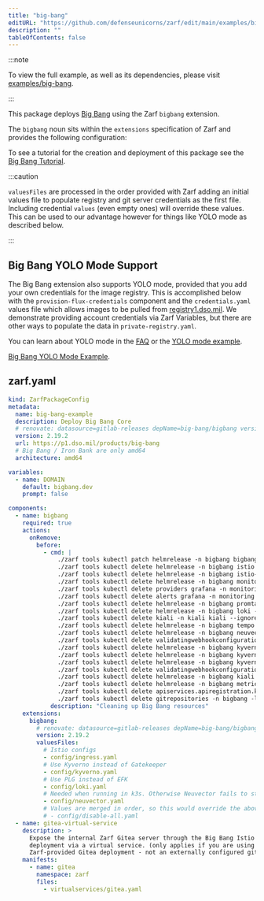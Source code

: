 ```yaml
---
title: "big-bang"
editURL: "https://github.com/defenseunicorns/zarf/edit/main/examples/big-bang/zarf.yaml"
description: ""
tableOfContents: false
---
```


:::note

To view the full example, as well as its dependencies, please visit [examples/big-bang](https://github.com/defenseunicorns/zarf/tree/main/examples/big-bang).

:::


This package deploys [Big Bang](https://repo1.dso.mil/platform-one/big-bang/bigbang) using the Zarf `bigbang` extension.

The `bigbang` noun sits within the `extensions` specification of Zarf and provides the following configuration:

<Properties item="BigBang" />

To see a tutorial for the creation and deployment of this package see the [Big Bang Tutorial](/tutorials/6-big-bang.md).

:::caution

`valuesFiles` are processed in the order provided with Zarf adding an initial values file to populate registry
and git server credentials as the first file.  Including credential `values` (even empty ones) will override
these values.  This can be used to our advantage however for things like YOLO mode as described below.

:::

## Big Bang YOLO Mode Support

The Big Bang extension also supports YOLO mode, provided that you add your own credentials for the image registry.
This is accomplished below with the `provision-flux-credentials` component and the `credentials.yaml` values file
which allows images to be pulled from [registry1.dso.mil](https://registry1.dso.mil). We demonstrate providing account
credentials via Zarf Variables, but there are other ways to populate the data in `private-registry.yaml`.

You can learn about YOLO mode in the [FAQ](/faq#what-is-yolo-mode-and-why-would-i-use-it) or the [YOLO mode example](/examples/yolo/).

[Big Bang YOLO Mode Example](https://github.com/defenseunicorns/tree/main/examples/big-bang/yolo).

## zarf.yaml

```yaml
kind: ZarfPackageConfig
metadata:
  name: big-bang-example
  description: Deploy Big Bang Core
  # renovate: datasource=gitlab-releases depName=big-bang/bigbang versioning=semver registryUrl=https://repo1.dso.mil/
  version: 2.19.2
  url: https://p1.dso.mil/products/big-bang
  # Big Bang / Iron Bank are only amd64
  architecture: amd64

variables:
  - name: DOMAIN
    default: bigbang.dev
    prompt: false

components:
  - name: bigbang
    required: true
    actions:
      onRemove:
        before:
          - cmd: |
              ./zarf tools kubectl patch helmrelease -n bigbang bigbang --type=merge -p '{"spec":{"suspend":true}}'
              ./zarf tools kubectl delete helmrelease -n bigbang istio --ignore-not-found
              ./zarf tools kubectl delete helmrelease -n bigbang istio-operator --ignore-not-found
              ./zarf tools kubectl delete helmrelease -n bigbang monitoring --ignore-not-found
              ./zarf tools kubectl delete providers grafana -n monitoring --ignore-not-found
              ./zarf tools kubectl delete alerts grafana -n monitoring --ignore-not-found
              ./zarf tools kubectl delete helmrelease -n bigbang promtail --ignore-not-found
              ./zarf tools kubectl delete helmrelease -n bigbang loki --ignore-not-found
              ./zarf tools kubectl delete kiali -n kiali kiali --ignore-not-found
              ./zarf tools kubectl delete helmrelease -n bigbang tempo --ignore-not-found
              ./zarf tools kubectl delete helmrelease -n bigbang neuvector --ignore-not-found
              ./zarf tools kubectl delete validatingwebhookconfigurations.admissionregistration.k8s.io neuvector-validating-crd-webhook --ignore-not-found
              ./zarf tools kubectl delete helmrelease -n bigbang kyverno-reporter --ignore-not-found
              ./zarf tools kubectl delete helmrelease -n bigbang kyverno-policies --ignore-not-found
              ./zarf tools kubectl delete helmrelease -n bigbang kyverno --ignore-not-found
              ./zarf tools kubectl delete validatingwebhookconfigurations.admissionregistration.k8s.io kyverno-policy-validating-webhook-cfg kyverno-resource-validating-webhook-cfg --ignore-not-found
              ./zarf tools kubectl delete helmrelease -n bigbang kiali --ignore-not-found
              ./zarf tools kubectl delete helmrelease -n bigbang metrics-server --ignore-not-found
              ./zarf tools kubectl delete apiservices.apiregistration.k8s.io -l helm.toolkit.fluxcd.io/namespace=bigbang,helm.toolkit.fluxcd.io/name=metrics-server --ignore-not-found
              ./zarf tools kubectl delete gitrepositories -n bigbang -l app.kubernetes.io/part-of=bigbang
            description: "Cleaning up Big Bang resources"
    extensions:
      bigbang:
        # renovate: datasource=gitlab-releases depName=big-bang/bigbang versioning=semver registryUrl=https://repo1.dso.mil/
        version: 2.19.2
        valuesFiles:
          # Istio configs
          - config/ingress.yaml
          # Use Kyverno instead of Gatekeeper
          - config/kyverno.yaml
          # Use PLG instead of EFK
          - config/loki.yaml
          # Needed when running in k3s. Otherwise Neuvector fails to start with an error saying it can't detect its runtime
          - config/neuvector.yaml
          # Values are merged in order, so this would override the above and disable everything if uncommented
          # - config/disable-all.yaml
  - name: gitea-virtual-service
    description: >
      Expose the internal Zarf Gitea server through the Big Bang Istio
      deployment via a virtual service. (only applies if you are using the
      Zarf-provided Gitea deployment - not an externally configured git host)
    manifests:
      - name: gitea
        namespace: zarf
        files:
          - virtualservices/gitea.yaml

```
